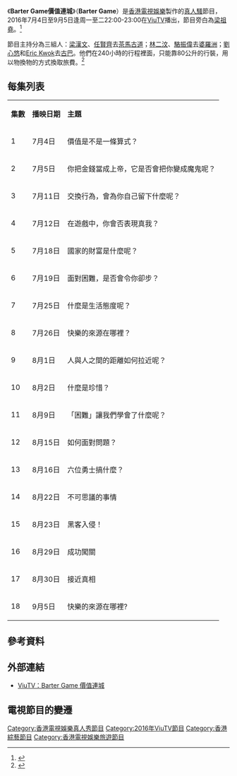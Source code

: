 {{電視節目資訊框
| 名稱         = Barter Game價值連城
| 原名         = {{lang|en|Barter Game}}
| 別名         = 
| 圖片         = Barter Game ViuTV.jpg
| 圖說         = 
| 類型         = [[綜藝|綜藝]]、[[旅遊|旅遊]]、[[真人騷|真人騷]]、[[競賽|競賽]]
| 原創         = 
| 發展         = 
| 導演         = 
| 主持         = [[梁漢文|梁漢文]]、[[任賢齊|任賢齊]]、[[林二汶|林二汶]]、[[駱振偉|駱振偉]]、[[劉心悠|劉心悠]]、[[郭偉亮|Eric Kwok]]
| 配音         = 
| 旁白         = [[梁祖堯|梁祖堯]]
| 主題曲       = 
| 片頭曲       = 
| 片尾曲       = 
| 作曲         = 
| 國家         = {{HKG}}
| 語言         = [[粵語|粵語]]
| 季數         = 
| 集數         = 18
| 每集列表     = 
| 執行製片     = 
| 製片人       = 
| 監製         = [[曾昭隆|曾昭隆]]
| 副製片人     = 
| 共同製片人   = 
| 編導         = 
| 編審         = [[黎明寶|黎明寶]]
| 剪輯         = 
| 外景         = {{HKG}}<br>{{CHN}}<br>{{MAL}}<br>{{INA}}<br>{{CUB}}
| 機位         = 
| 製作公司     = [[香港電視娛樂|香港電視娛樂]]
| 每集長       = 60分鐘（連廣告）
| 電視台       = [[ViuTV|ViuTV]]
| 視頻制式     = [[高清電視|高清電視]] [[1080i|1080i]]
| 音頻制式     = 
| 首播國家     = {{HKG}}
| 首播地區     = 
| 開始         = 2016年7月4日
| 結束         = 9月5日
| 播出時間     = '''常規播放：'''<br>7月4日-9月5日<br>逢星期一至二 22:00-23:00<br>8月8日暫停播映
| 晚於         = 
| 早於         = 
| 相關劇集     = 
| 官方網站     = http://viu.tv/encore/barter-game
| imdb_id      = 
| tv_com_id    = 
}}
《'''Barter Game價值連城'''》（'''Barter Game'''）是[[香港電視娛樂|香港電視娛樂]]製作的[[真人騷|真人騷]]節目，2016年7月4日至9月5日逢周一至二22:00-23:00在[[ViuTV|ViuTV]]播出，節目旁白為[[梁祖堯|梁祖堯]]。<ref>{{Cite web |url=http://www.hk01.com/%E5%A8%9B%E6%A8%82/23129/%E9%83%AD%E5%81%89%E4%BA%AE%E6%8B%8D-%E5%83%B9%E5%80%BC%E9%80%A3%E5%9F%8E-%E9%9B%A3%E5%BF%98%E7%9E%93%E8%A1%97-%E7%8D%A8%E7%89%B9%E7%B6%93%E6%AD%B7%E5%8F%AA%E5%B1%AC%E6%96%BC%E5%BF%83%E6%82%A0BB |title=娛樂 郭偉亮拍《價值連城》難忘瞓街　獨特經歷只屬於心悠BB |accessdate=2016-09-25 |archive-date=2016-05-28 |archive-url=https://web.archive.org/web/20160528204219/http://www.hk01.com/%E5%A8%9B%E6%A8%82/23129/%E9%83%AD%E5%81%89%E4%BA%AE%E6%8B%8D-%E5%83%B9%E5%80%BC%E9%80%A3%E5%9F%8E-%E9%9B%A3%E5%BF%98%E7%9E%93%E8%A1%97-%E7%8D%A8%E7%89%B9%E7%B6%93%E6%AD%B7%E5%8F%AA%E5%B1%AC%E6%96%BC%E5%BF%83%E6%82%A0BB |dead-url=no }}</ref>

節目主持分為三組人：[[梁漢文|梁漢文]]、[[任賢齊|任賢齊]]去[[茶馬古道|茶馬古道]]；[[林二汶|林二汶]]、[[駱振偉|駱振偉]]去[[婆羅洲|婆羅洲]]；[[劉心悠|劉心悠]]和[[郭偉亮|Eric Kwok]]去[[古巴|古巴]]。他們在240小時的行程裡面，只能靠80公升的行裝，用以物換物的方式換取旅費。<ref>{{Cite web |url=https://viu.tv/news/Barter-Gamega-jik-lin-sing-gei-je-jiu-doi-wooi--lau-sam-yau-gwok-wai-leung-Eric-Kwokyam-yin-chai-leung-hon-man-lam-yi-lok-jan-wai-fan-heung-lui-ching-dik-dim-dik |title=《Barter Game價值連城》記者招待會 劉心悠、郭偉亮(Eric Kwok)、任賢齊、梁漢文、林二汶、駱振偉分享旅程的點滴 |accessdate=2016-08-28 |archive-date=2019-02-15 |archive-url=https://web.archive.org/web/20190215154303/https://viu.tv/news/Barter-Gamega-jik-lin-sing-gei-je-jiu-doi-wooi--lau-sam-yau-gwok-wai-leung-Eric-Kwokyam-yin-chai-leung-hon-man-lam-yi-lok-jan-wai-fan-heung-lui-ching-dik-dim-dik |dead-url=no }}</ref>

==每集列表==
{|class="wikitable" style="text-align:center"
|- style="background:cornflowerblue; color:white"
|'''集數'''||'''播映日期'''||'''主題'''
|-
| 1 || 7月4日 || 價值是不是一條算式？
|-
| 2 || 7月5日 || 你把金錢當成上帝，它是否會把你變成魔鬼呢？
|-
| 3 || 7月11日 || 交換行為，會為你自己留下什麼呢？
|-
| 4 || 7月12日 || 在遊戲中，你會否表現真我？
|-
| 5 || 7月18日 || 國家的財富是什麼呢？
|-
| 6 || 7月19日 || 面對困難，是否會令你卻步？
|-
| 7 || 7月25日 || 什麼是生活態度呢？
|-
| 8 || 7月26日 || 快樂的來源在哪裡？
|-
| 9 || 8月1日 || 人與人之間的距離如何拉近呢？
|-
| 10 || 8月2日 || 什麼是珍惜？
|-
| 11 || 8月9日 || 「困難」讓我們學會了什麼呢？
|-
| 12 || 8月15日 || 如何面對問題？
|-
| 13 || 8月16日 || 六位勇士搞什麼？
|-
| 14 || 8月22日 || 不可思議的事情
|-
| 15 || 8月23日 || 黑客入侵！
|-
| 16 || 8月29日 || 成功闖關
|-
| 17 || 8月30日 || 接近真相
|-
| 18 || 9月5日 || 快樂的來源在哪裡?
|}

== 參考資料 ==
{{reflist|2}}

==外部連結==
*[http://viu.tv/encore/barter-game ViuTV：Barter Game 價值連城]{{Wayback|url=http://viu.tv/encore/barter-game |date=20160816055200 }}

== 電視節目的變遷 ==
{{電視節目的變遷
|電視台={{HKG}} [[ViuTV|ViuTV]]
|播放檔次=星期一至二 22:00-23:00<br>8月8日暫停播映
|節目名稱=Barter Game價值連城<br>（2016年7月4日－2016年9月5日）
|上一節目=[[慳D啦Honey|慳D啦Honey]]<br>（2016年5月30日－2016年6月28日）
|下一節目=[[脫獨工程|脫獨工程]]<br>（2016年9月6日－2016年10月18日）
}}
{{2016年ViuTV實況娛樂}}
[[Category:香港電視娛樂真人秀節目|Category:香港電視娛樂真人秀節目]]
[[Category:2016年ViuTV節目|Category:2016年ViuTV節目]]
[[Category:香港綜藝節目|Category:香港綜藝節目]]
[[Category:香港電視娛樂旅遊節目|Category:香港電視娛樂旅遊節目]]